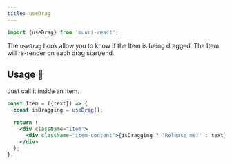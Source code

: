 ```yaml
---
title: useDrag
---
```


```js
import {useDrag} from 'muuri-react';
```

The `useDrag` hook allow you to know if the Item is being dragged. The Item will re-render on each drag start/end.

## Usage 📖

Just call it inside an Item.

```jsx
const Item = ({text}) => {
  const isDragging = useDrag();

  return (
    <div className="item">
      <div className="item-content">{isDragging ? 'Release me!' : text}</div>
    </div>
  );
};
```
